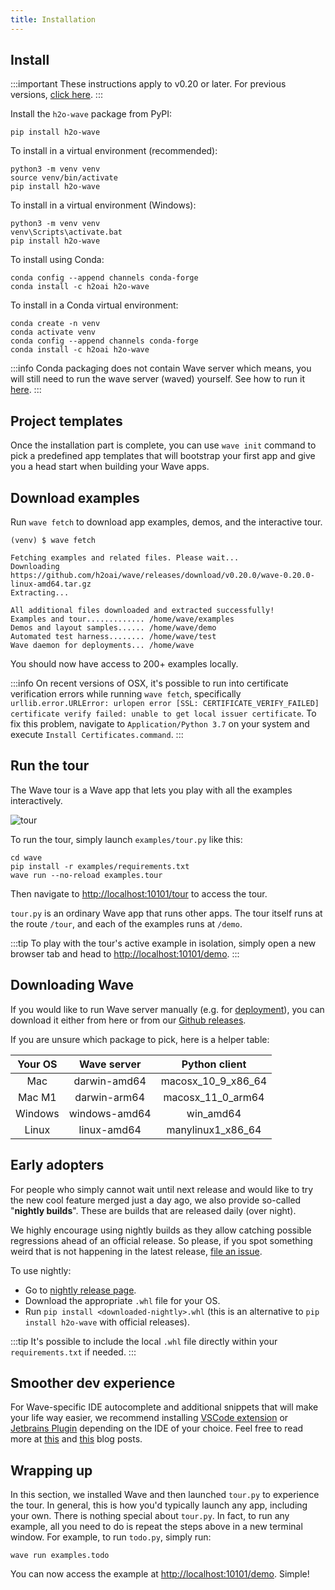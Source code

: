 ```yaml
---
title: Installation
---
```


## Install

:::important
These instructions apply to v0.20 or later. For previous versions, [click here](/docs/installation-8-20).
:::

Install the `h2o-wave` package from PyPI:

```shell
pip install h2o-wave
```

To install in a virtual environment (recommended):

```shell
python3 -m venv venv
source venv/bin/activate
pip install h2o-wave
```

To install in a virtual environment (Windows):

```shell
python3 -m venv venv
venv\Scripts\activate.bat
pip install h2o-wave
```

To install using Conda:

```shell
conda config --append channels conda-forge
conda install -c h2oai h2o-wave
```

To install in a Conda virtual environment:

```shell
conda create -n venv
conda activate venv
conda config --append channels conda-forge
conda install -c h2oai h2o-wave
```

:::info
Conda packaging does not contain Wave server which means, you will still need to run the wave server (waved) yourself. See how to run it [here](/docs/installation-8-20#setup).
:::

## Project templates

Once the installation part is complete, you can use `wave init` command to pick a predefined app templates that will bootstrap your first app and give you a head start when building your Wave apps.

## Download examples

Run `wave fetch` to download app examples, demos, and the interactive tour.

```shell
(venv) $ wave fetch

Fetching examples and related files. Please wait...
Downloading https://github.com/h2oai/wave/releases/download/v0.20.0/wave-0.20.0-linux-amd64.tar.gz
Extracting...

All additional files downloaded and extracted successfully!
Examples and tour............. /home/wave/examples
Demos and layout samples...... /home/wave/demo
Automated test harness........ /home/wave/test
Wave daemon for deployments... /home/wave
```

You should now have access to 200+ examples locally.

:::info
On recent versions of OSX, it's possible to run into certificate verification errors while running `wave fetch`, specifically `urllib.error.URLError: urlopen error [SSL: CERTIFICATE_VERIFY_FAILED] certificate verify failed: unable to get local issuer certificate`. To fix this problem, navigate to `Application/Python 3.7` on your system and execute `Install Certificates.command`.
:::

## Run the tour

The Wave tour is a Wave app that lets you play with all the examples interactively.

![tour](assets/tour__tour.png)

To run the tour, simply launch `examples/tour.py` like this:

```shell
cd wave
pip install -r examples/requirements.txt
wave run --no-reload examples.tour
```

Then navigate to [http://localhost:10101/tour](http://localhost:10101/tour) to access the tour.

`tour.py` is an ordinary Wave app that runs other apps. The tour itself runs at the route `/tour`, and each of the examples runs at `/demo`.

:::tip
To play with the tour's active example in isolation, simply open a new browser tab and head to [http://localhost:10101/demo](http://localhost:10101/demo).
:::

## Downloading Wave

If you would like to run Wave server manually (e.g. for [deployment](/docs/deployment)), you can download it either from here or from our [Github releases](https://github.com/h2oai/wave/releases).

If you are unsure which package to pick, here is a helper table:

| **Your OS** | **Wave server** |  **Python client** |
|:-----------:|:---------------:|:------------------:|
|     Mac     |   darwin-amd64  | macosx_10_9_x86_64 |
|    Mac M1   |   darwin-arm64  |  macosx_11_0_arm64 |
|   Windows   |  windows-amd64  |      win_amd64     |
|    Linux    |   linux-amd64   |  manylinux1_x86_64 |


<Downloads />

## Early adopters

For people who simply cannot wait until next release and would like to try the new cool feature merged just a day ago, we also provide so-called "**nightly builds**". These are builds that are released daily (over night).

We highly encourage using nightly builds as they allow catching possible regressions ahead of an official release. So please, if you spot something weird that is not happening in the latest release,
[file an issue](https://github.com/h2oai/wave/issues/new?labels=bug&template=bug_report.md).

To use nightly: 

* Go to [nightly release page](https://github.com/h2oai/wave/releases/tag/nightly).
* Download the appropriate `.whl` file for your OS.
* Run `pip install <downloaded-nightly>.whl` (this is an alternative to `pip install h2o-wave` with official releases).

:::tip
It's possible to include the local `.whl` file directly within your `requirements.txt` if needed.
:::

## Smoother dev experience

For Wave-specific IDE autocomplete and additional snippets that will make your life way easier, we recommend installing [VSCode extension](https://marketplace.visualstudio.com/items?itemName=h2oai.h2o-wave) or [Jetbrains Plugin](https://plugins.jetbrains.com/plugin/18530-h2o-wave) depending on the IDE of your choice.
Feel free to read more at [this](/blog/h2o-wave-vscode-extension) and [this](/blog/h2o-wave-pycharm-plugin) blog posts.

## Wrapping up

In this section, we installed Wave and then launched `tour.py` to experience the tour. In general, this is how you'd typically launch any app, including your own. There is nothing special about `tour.py`. In fact, to run any example, all you need to do is repeat the steps above in a new terminal window. For example, to run `todo.py`, simply run:

```shell
wave run examples.todo
```

You can now access the example at [http://localhost:10101/demo](http://localhost:10101/demo). Simple!
